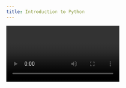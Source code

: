 ```yaml
---
title: Introduction to Python
---
```


<Video id="hEgO047GxaQ" />

<Steps>
  <Step>
    ## Why Python?

    Python is one of the **fastest-growing programming languages** in the world. Its popularity is driven by:

    * A large number of libraries and frameworks.
    * Wide adoption by companies across industries.
    * Its versatility in multiple domains such as:
      * Machine Learning & Artificial Intelligence
      * Web Development
      * GUI Applications
      * Software Development

    Because of this, Python is often called a **general-purpose language**.
  </Step>

  <Step>
    ## What is Python?

    Python is a **high-level, interpreted, and object-oriented programming language**.

    ### Key Characteristics:

    * **Interpreted:** Code is executed line by line (no need for compilation).
    * **Object-Oriented:** Supports classes, objects, and principles like inheritance and encapsulation.
    * **Supports Multiple Paradigms:**
      * Procedural Programming
      * Object-Oriented Programming
    * **Beginner-Friendly:** Its syntax is simple and closer to natural language, making it the easiest programming language to learn and use.
  </Step>

  <Step>
    ## History of Python

    * **Created by:** *Guido van Rossum* in **1989**.
    * **Name Origin:** Inspired by the British comedy show *“Monty Python’s Flying Circus”*.
    * **First Release:** Python 1.0 in January 1994.

    ### Major Versions:

    * **Python 1.0** → January 1994
    * **Python 2.0** → October 2000
    * **Python 3.0** → December 2008

    > **Note:** Python 3.x is **not fully backward-compatible** with Python 2.x, which is why both versions existed side by side for a long time. However, Python 3.x is the latest and recommended version with more features and long-term support.
  </Step>

  <Step>
    ## Python in the Industry

    Python is widely used by top companies:

    * **Google, Dropbox, YouTube, Yahoo** → use Python as a core or support language.
    * **Reddit** → entirely built with Python.

    This strong industry adoption makes Python one of the most valuable skills for developers today.
  </Step>

  <Step>
    ## Conclusion

    Python’s simplicity, versatility, and strong community support make it an essential language for modern development. We will focus on **Python 3.x**, as it is the latest version with powerful features for real-world applications.
  </Step>
</Steps>
